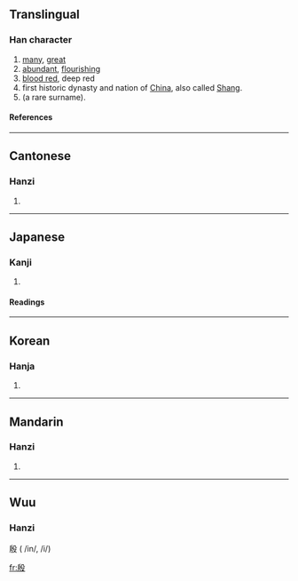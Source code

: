 ==Translingual==
===Han character===
{{Han char|rn=79|rad=殳|as=06|sn=10|four=2724<sub>7</sub>|canj=竹尸竹弓水 (HSHNE)}}
# [[many]], [[great]]
# [[abundant]], [[flourishing]]
# [[blood red]], deep red
# first historic dynasty and nation of [[China]], also called [[Shang]].
# (a rare surname).
====References====
{{Han ref|kx=0585.020|dkj=16627|dj=0977.190|hdz=32156.040|uh=6BB7|ud=27575|bh=AEEF|bd=44783}}

----
==Cantonese==
===Hanzi===
{{yue-hanzi|jyut=|y=yin1, yan1}}
# {{defn|Cantonese}}

----
==Japanese==
===Kanji===
{{ja-kanji|grade=|rs=殳06}}
# {{defn|Japanese}} 
====Readings====
{{ja-readings|on=[[いん]] (in), [[あん]] (an)|kun=[[さかん]] (sakan)}}

----
==Korean==
===Hanja===
{{ko-hanja|hangeul=[[은]], [[안]]|eumhun=|rv=eun, an|mr=ŭn, an|y=un, an}}
# {{defn|Korean}}

----
==Mandarin==
===Hanzi===
{{cmn-hanzi|pin=[[yīn]]|wg=yin<sup>1</sup>}}
# {{defn|Mandarin}}

----
==Wuu==
===Hanzi===
殷 ( /in/, /i/)

[[fr:殷]]